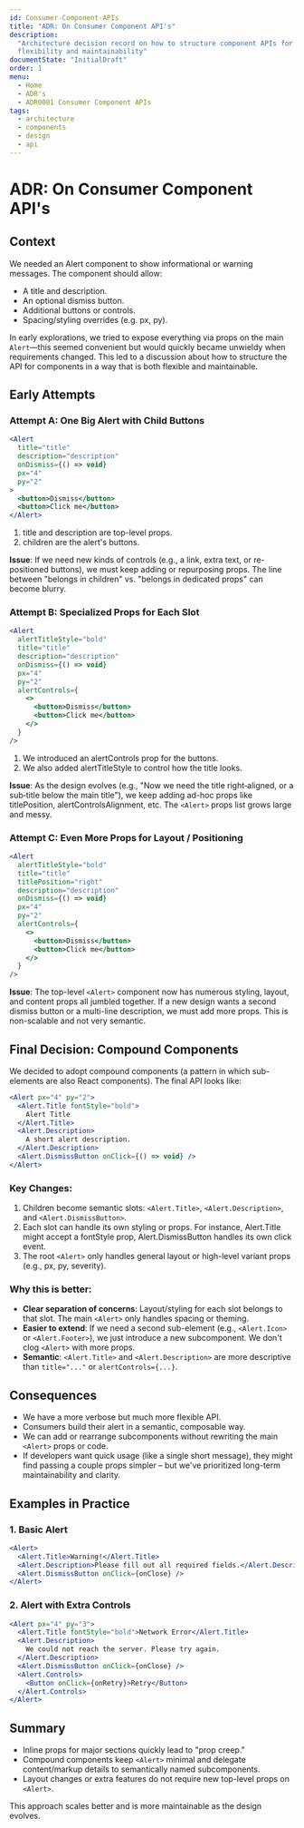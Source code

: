 ```yaml
---
id: Consumer-Component-APIs
title: "ADR: On Consumer Component API's"
description:
  "Architecture decision record on how to structure component APIs for
  flexibility and maintainability"
documentState: "InitialDraft"
order: 1
menu:
  - Home
  - ADR's
  - ADR0001 Consumer Component APIs
tags:
  - architecture
  - components
  - design
  - api
---
```


# ADR: On Consumer Component API's

## Context

We needed an Alert component to show informational or warning messages. The
component should allow:

- A title and description.
- An optional dismiss button.
- Additional buttons or controls.
- Spacing/styling overrides (e.g. px, py).

In early explorations, we tried to expose everything via props on the main
`Alert`—this seemed convenient but would quickly became unwieldy when
requirements changed. This led to a discussion about how to structure the API
for components in a way that is both flexible and maintainable.

## Early Attempts

### Attempt A: One Big Alert with Child Buttons

```jsx
<Alert
  title="title"
  description="description"
  onDismiss={() => void}
  px="4"
  py="2"
>
  <button>Dismiss</button>
  <button>Click me</button>
</Alert>
```

1. title and description are top-level props.
2. children are the alert's buttons.

**Issue**: If we need new kinds of controls (e.g., a link, extra text, or
re-positioned buttons), we must keep adding or repurposing props. The line
between "belongs in children" vs. "belongs in dedicated props" can become
blurry.

### Attempt B: Specialized Props for Each Slot

```jsx
<Alert
  alertTitleStyle="bold"
  title="title"
  description="description"
  onDismiss={() => void}
  px="4"
  py="2"
  alertControls={
    <>
      <button>Dismiss</button>
      <button>Click me</button>
    </>
  }
/>
```

1. We introduced an alertControls prop for the buttons.
2. We also added alertTitleStyle to control how the title looks.

**Issue**: As the design evolves (e.g., "Now we need the title right‐aligned, or
a sub‐title below the main title"), we keep adding ad-hoc props like
titlePosition, alertControlsAlignment, etc. The `<Alert>` props list grows large
and messy.

### Attempt C: Even More Props for Layout / Positioning

```jsx
<Alert
  alertTitleStyle="bold"
  title="title"
  titlePosition="right"
  description="description"
  onDismiss={() => void}
  px="4"
  py="2"
  alertControls={
    <>
      <button>Dismiss</button>
      <button>Click me</button>
    </>
  }
/>
```

**Issue**: The top-level `<Alert>` component now has numerous styling, layout,
and content props all jumbled together. If a new design wants a second dismiss
button or a multi-line description, we must add more props. This is non-scalable
and not very semantic.

## Final Decision: Compound Components

We decided to adopt compound components (a pattern in which sub-elements are
also React components). The final API looks like:

```jsx
<Alert px="4" py="2">
  <Alert.Title fontStyle="bold">
    Alert Title
  </Alert.Title>
  <Alert.Description>
    A short alert description.
  </Alert.Description>
  <Alert.DismissButton onClick={() => void} />
</Alert>
```

### Key Changes:

1. Children become semantic slots: `<Alert.Title>`, `<Alert.Description>`, and
   `<Alert.DismissButton>`.
2. Each slot can handle its own styling or props. For instance, Alert.Title
   might accept a fontStyle prop, Alert.DismissButton handles its own click
   event.
3. The root `<Alert>` only handles general layout or high-level variant props
   (e.g., px, py, severity).

### Why this is better:

- **Clear separation of concerns**: Layout/styling for each slot belongs to that
  slot. The main `<Alert>` only handles spacing or theming.
- **Easier to extend**: If we need a second sub-element (e.g., `<Alert.Icon>` or
  `<Alert.Footer>`), we just introduce a new subcomponent. We don't clog
  `<Alert>` with more props.
- **Semantic**: `<Alert.Title>` and `<Alert.Description>` are more descriptive
  than `title="..."` or `alertControls={...}`.

## Consequences

- We have a more verbose but much more flexible API.
- Consumers build their alert in a semantic, composable way.
- We can add or rearrange subcomponents without rewriting the main `<Alert>`
  props or code.
- If developers want quick usage (like a single short message), they might find
  passing a couple props simpler – but we've prioritized long-term
  maintainability and clarity.

## Examples in Practice

### 1. Basic Alert

```jsx
<Alert>
  <Alert.Title>Warning!</Alert.Title>
  <Alert.Description>Please fill out all required fields.</Alert.Description>
  <Alert.DismissButton onClick={onClose} />
</Alert>
```

### 2. Alert with Extra Controls

```jsx
<Alert px="4" py="3">
  <Alert.Title fontStyle="bold">Network Error</Alert.Title>
  <Alert.Description>
    We could not reach the server. Please try again.
  </Alert.Description>
  <Alert.DismissButton onClick={onClose} />
  <Alert.Controls>
    <Button onClick={onRetry}>Retry</Button>
  </Alert.Controls>
</Alert>
```

## Summary

- Inline props for major sections quickly lead to "prop creep."
- Compound components keep `<Alert>` minimal and delegate content/markup details
  to semantically named subcomponents.
- Layout changes or extra features do not require new top-level props on
  `<Alert>`.

This approach scales better and is more maintainable as the design evolves.

